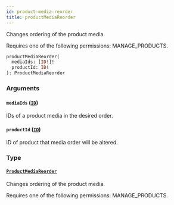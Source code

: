 ```yaml
---
id: product-media-reorder
title: productMediaReorder
---
```



Changes ordering of the product media. 

Requires one of the following permissions: MANAGE_PRODUCTS.

```graphql
productMediaReorder(
  mediaIds: [ID!]!
  productId: ID!
): ProductMediaReorder
```


### Arguments

#### `mediaIds` ([`ID`](../../../developer/api-reference/scalars/id))

IDs of a product media in the desired order.


#### `productId` ([`ID`](../../../developer/api-reference/scalars/id))

ID of product that media order will be altered.


### Type

#### [`ProductMediaReorder`](../../../developer/api-reference/objects/product-media-reorder) 

Changes ordering of the product media. 

Requires one of the following permissions: MANAGE_PRODUCTS.




